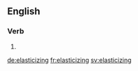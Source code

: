 ==English==

===Verb===
{{head|en}}

# {{present participle of|elasticize|lang=en}}

[[de:elasticizing]]
[[fr:elasticizing]]
[[sv:elasticizing]]
